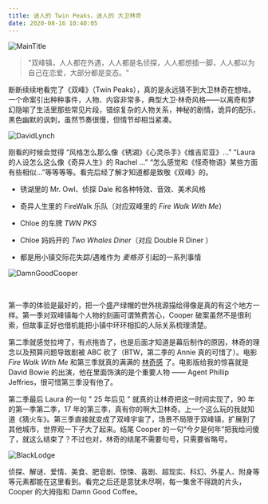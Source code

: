 ---
title: 迷人的 Twin Peaks，迷人的 大卫林奇
date: 2020-08-16 10:40:05
---

![MainTitle](https://cdn.donaldxdonald.xyz/blog/twinPeaks/MainTitle.png)

> "双峰镇，人人都在外遇，人人都是名侦探，人人都想插一脚，人人都以为自己在恋爱，大部分都是变态。"

  断断续续地看完了《双峰》（Twin Peaks），真的是永远猜不到大卫林奇在想啥。一个命案引出种种事件，人物、内容非常多，典型大卫·林奇风格——以离奇和梦幻隐喻了生活里那些常见片段，错综复杂的人物关系，神秘的剧情，诡异的配乐，黑色幽默的讽刺，虽然节奏很慢，但情节却相当紧凑。

  

![DavidLynch](https://cdn.donaldxdonald.xyz/blog/twinPeaks/DavidLynch.jpg)

   刚看的时候会觉得 “风格怎么那么像《锈湖》《心灵杀手》《维吉尼亚》...” “Laura 的人设怎么这么像《奇异人生》的 Rachel ...” “怎么感觉和《怪奇物语》某些方面有些相似...”等等等等。看完后经了解才知道都是致敬《双峰》的。

- 锈湖里的 Mr. Owl、侦探 Dale 和各种特效、音效、美术风格

- 奇异人生里的 FireWalk 乐队（对应双峰里的 *Fire Walk With Me*）

- Chloe 的车牌 *TWN PKS*

- Chloe 妈妈开的 *Two Whales Diner*（对应 Double R Diner ）

- 都是用小镇交际花失踪/遇难作为 *麦格芬* 引起的一系列事情



![DamnGoodCooper](https://cdn.donaldxdonald.xyz/blog/twinPeaks/DamnGoodCooper.jpg)

​	

第一季的体验是最好的，把一个盛产绿帽的世外桃源描绘得像是真的有这个地方一样。第一季对双峰镇每个人物的刻画可谓煞费苦心，Cooper 破案虽然不是很利索，但故事正好也借机能把小镇中环环相扣的人际关系梳理清楚。

​	第二季就感觉拉垮了，有点拖沓了，也是后面才知道是幕后制作的原因，林奇的理念以及预算问题导致剧被 ABC 砍了（BTW，第二季的 Annie 真的可惜了）。电影 *Fire Walk With Me* 和第三季就真的满满的 [林奇感](https://en.wiktionary.org/wiki/Lynchian) 了。电影版给我的惊喜就是 David Bowie 的出演，他在里面饰演的是个重要人物 —— Agent Phillip Jeffries，很可惜第三季没有他了。

   第二季最后 Laura 的一句 "  25 年后见 " 就真的让林奇把这一时间实现了，90 年的第一季第二季，17 年的第三季，真有你的啊大卫林奇。上一个这么玩的我就知道《猜火车》。第三季直接就变成了双峰宇宙了，场景不局限于双峰镇，扩展到了其他城市，世界观一下子大了起来。结尾 Cooper 的一句“今夕是何年”把我给问傻了，就这么结束了？不过也对，林奇的结尾不需要句号，只需要省略号。



![BlackLodge](https://cdn.donaldxdonald.xyz/blog/twinPeaks/BlackLodge.jpg)



   侦探、解谜、爱情、美食、肥皂剧、惊悚、喜剧、超现实、科幻、外星人、附身等等元素都能在这里看到。看完之后还是意犹未尽啊，每一集舍不得跳的片头，Cooper 的大拇指和 Damn Good Coffee。